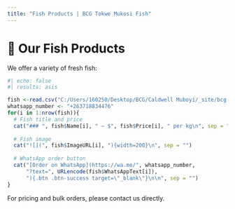 ```yaml
---
title: "Fish Products | BCG Tokwe Mukosi Fish"
---
```


# 🐠 Our Fish Products

We offer a variety of fresh fish:

```r
#| echo: false
#| results: asis

fish <-read.csv("C:/Users/160250/Desktop/BCG/Caldwell Muboyi/_site/bcg-fish/data/fish.csv")
whatsapp_number <- "+263718834476"
for(i in 1:nrow(fish)){
  # Fish title and price
  cat("### ", fish$Name[i], " – $", fish$Price[i], " per kg\n", sep = "")
  
  # Fish image
  cat("![](", fish$ImageURL[i], "){width=200}\n", sep = "")
  
  # WhatsApp order button
  cat("[Order on WhatsApp](https://wa.me/", whatsapp_number,
      "?text=", URLencode(fish$WhatsAppText[i]),
      "){.btn .btn-success target=\"_blank\"}\n\n", sep = "")
}

```

  

For pricing and bulk orders, please contact us directly.
